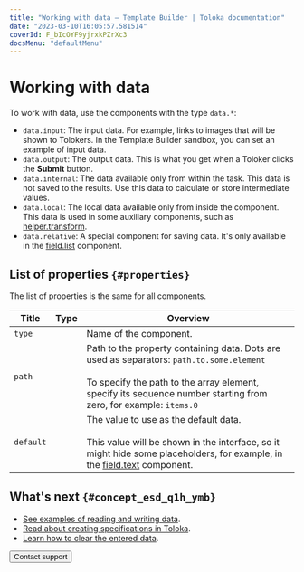 ```yaml
---
title: "Working with data — Template Builder | Toloka documentation"
date: "2023-03-10T16:05:57.581514"
coverId: F_bIcOYF9yjrxkPZrXc3
docsMenu: "defaultMenu"
---
```



# Working with data

To work with data, use the components with the type `data.*`:

- `data.input`: The input data. For example, links to images that will be shown to Tolokers. In the Template Builder sandbox, you can set an example of input data.
- `data.output`: The output data. This is what you get when a Toloker clicks the **Submit** button.
- `data.internal`: The data available only from within the task. This data is not saved to the results. Use this data to calculate or store intermediate values.
- `data.local`: The local data available only from inside the component. This data is used in some auxiliary components, such as [helper.transform](/docs/template-builder/reference/helper.transform).
- `data.relative`: A special component for saving data. It's only available in the [field.list](/docs/template-builder/reference/field.list) component.

## List of properties `{#properties}`
The list of properties is the same for all components.

**Title**|**Type**|**Overview**
----- | ----- | -----
`type`|<WorkWithDataTable1/>|Name of the component.
`path`|<WorkWithDataTable2/>|Path to the property containing data. Dots are used as separators: `path.to.some.element`<br/><br/>To specify the path to the array element, specify its sequence number starting from zero, for example: `items.0`
`default`|<WorkWithDataTable3/>|The value to use as the default data.<br/><br/>This value will be shown in the interface, so it might hide some placeholders, for example, in the [field.text](/docs/template-builder/reference/field.text) component.

## What's next `{#concept_esd_q1h_ymb}`
- [See examples of reading and writing data](/docs/template-builder/operations/input-output-data).
- [Read about creating specifications in Toloka](/docs/template-builder/operations/create-specs).
- [Learn how to clear the entered data](/docs/template-builder/operations/clear-data).

<Button themeColor="light" view="default" size="l" type="link" url="/docs/guide/troubleshooting/support?form-source=template-builder-operations-work-with-data">Contact support</Button>
